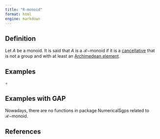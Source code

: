 ```yaml
---
title: "R-monoid"
format: html
engine: markdown
---
```


<!-- Definición de Num. Sem. -->

## Definition

Let $A$ be a monoid. It is said that $A$ is a $\mathcal{R}-$monoid if it is a [cancellative](M-cancellative.qmd) that is not a group and with at least an [Archimedean element](Archimedean-property.qmd).

## Examples

$\circ$

## Examples with GAP

Nowadays, there are no functions in package NumericalSgps related to $\mathcal{R}-$monoid.

## References
